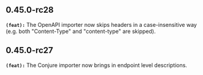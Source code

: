 ## 0.45.0-rc28
**`(feat):`** The OpenAPI importer now skips headers in a case-insensitive way (e.g. both "Content-Type" and "content-type" are skipped).


## 0.45.0-rc27
**`(feat):`** The Conjure importer now brings in endpoint level descriptions.


